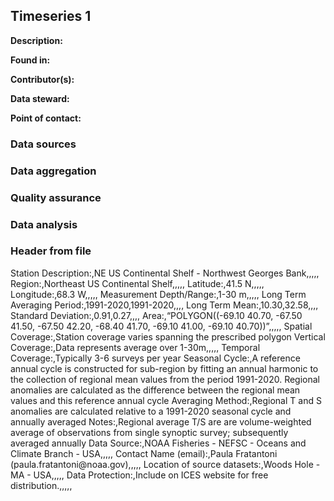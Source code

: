 ## Timeseries 1

**Description:** 


**Found in:**

**Contributor(s):**

**Data steward:**

**Point of contact:**

### Data sources

### Data aggregation

### Quality assurance

### Data analysis

### Header from file
Station Description:,NE US Continental Shelf - Northwest Georges Bank,,,,,
Region:,Northeast US Continental Shelf,,,,,
Latitude:,41.5 N,,,,,
Longitude:,68.3 W,,,,,
Measurement Depth/Range:,1-30 m,,,,,
Long Term Averaging Period:,1991-2020,1991-2020,,,,
Long Term Mean:,10.30,32.58,,,,
Standard Deviation:,0.91,0.27,,,,
Area:,"POLYGON((-69.10 40.70, -67.50 41.50, -67.50 42.20, -68.40 41.70, -69.10 41.00, -69.10 40.70))",,,,,
Spatial Coverage:,Station coverage varies spanning the prescribed polygon 
Vertical Coverage:,Data represents average over 1-30m,,,,,
Temporal Coverage:,Typically 3-6 surveys per year
Seasonal Cycle:,A reference annual cycle is constructed for sub-region by fitting an annual harmonic to the collection of regional mean values from the period 1991-2020. Regional anomalies are calculated as the difference between the regional mean values and this reference annual cycle
Averaging Method:,Regional T and S anomalies are calculated relative to a 1991-2020 seasonal cycle and annually averaged
Notes:,Regional average T/S are are volume-weighted average of observations from single synoptic survey; subsequently averaged annually
Data Source:,NOAA Fisheries - NEFSC - Oceans and Climate Branch - USA,,,,,
Contact Name (email):,Paula Fratantoni (paula.fratantoni@noaa.gov),,,,,
Location of source datasets:,Woods Hole - MA - USA,,,,,
Data Protection:,Include on ICES website for free distribution.,,,,,
